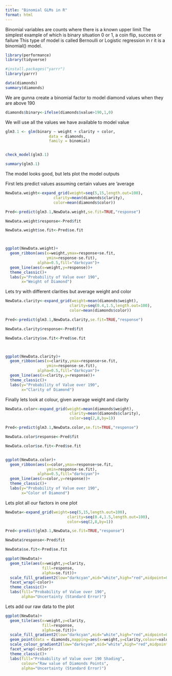 ```yaml
---
title: "Binomial GLMs in R"
format: html
---
```


Binomial variables are counts where there is a known upper limit
The simplest example of which is binary situation 
0 or 1, a coin flip, success or failure
This type of model is called Bernoulli or Logistic regression
in r it is a binomial() model.

```r
library(performance)
library(tidyverse)

#install.packages("yarrr")
library(yarrr)

data(diamonds)
summary(diamonds)
```

We are gunna create a binomial factor to model diamond values when they are above 190

```r
diamonds$binary<-ifelse(diamonds$value>190,1,0)
```

We will use all the values we have available to model value

```r
glm3.1 <- glm(binary ~ weight + clarity + color,
                   data = diamonds,
                   family = binomial)


check_model(glm3.1)

summary(glm3.1)
```

The model looks good, but lets plot the model outputs


First lets predict values assuming certain values are 'average

```r
NewData.weight<-expand_grid(weight=seq(5,15,length.out=100),
                     clarity=mean(diamonds$clarity),
                     color=mean(diamonds$color))

Pred<-predict(glm3.1,NewData.weight,se.fit=TRUE,"response")

NewData.weight$response<-Pred$fit

NewData.weight$se.fit<-Pred$se.fit



ggplot(NewData.weight)+
  geom_ribbon(aes(x=weight,ymax=response+se.fit,
                  ymin=response-se.fit),
              alpha=0.5,fill="darkcyan")+
  geom_line(aes(x=weight,y=response))+
  theme_classic()+
  labs(y="Probability of Value over 190",
       x="Weight of Diamond")
```

Lets try with different clarities but average weight and color

```r
NewData.clarity<-expand_grid(weight=mean(diamonds$weight),
                            clarity=seq(0.4,1.5,length.out=100),
                            color=mean(diamonds$color))

Pred<-predict(glm3.1,NewData.clarity,se.fit=TRUE,"response")

NewData.clarity$response<-Pred$fit

NewData.clarity$se.fit<-Pred$se.fit



ggplot(NewData.clarity)+
  geom_ribbon(aes(x=clarity,ymax=response+se.fit,
                  ymin=response-se.fit),
              alpha=0.5,fill="darkcyan")+
  geom_line(aes(x=clarity,y=response))+
  theme_classic()+
  labs(y="Probability of Value over 190",
       x="Clarity of Diamond")
```

Finally lets look at colour, given average weight and clarity

```r
NewData.color<-expand_grid(weight=mean(diamonds$weight),
                            clarity=mean(diamonds$clarity),
                            color=seq(2,8,by=1))

Pred<-predict(glm3.1,NewData.color,se.fit=TRUE,"response")

NewData.color$response<-Pred$fit

NewData.color$se.fit<-Pred$se.fit


ggplot(NewData.color)+
  geom_ribbon(aes(x=color,ymax=response+se.fit,
                  ymin=response-se.fit),
              alpha=0.5,fill="darkcyan")+
  geom_line(aes(x=color,y=response))+
  theme_classic()+
  labs(y="Probability of Value over 190",
       x="Color of Diamond")
```

Lets plot all our factors in one plot

```r
NewData<-expand_grid(weight=seq(5,15,length.out=100),
                           clarity=seq(0.4,1.5,length.out=100),
                           color=seq(2,8,by=1))

Pred<-predict(glm3.1,NewData,se.fit=TRUE,"response")

NewData$response<-Pred$fit

NewData$se.fit<-Pred$se.fit

ggplot(NewData)+
  geom_tile(aes(x=weight,y=clarity,
                fill=response,
                alpha=se.fit))+
  scale_fill_gradient2(low="darkcyan",mid="white",high="red",midpoint=0.5)+
  facet_wrap(~color)+
  theme_classic()+
  labs(fill="Probability of Value over 190",
       alpha="Uncertainty (Standard Error)")
```

Lets add our raw data to the plot

```r
ggplot(NewData)+
  geom_tile(aes(x=weight,y=clarity,
                fill=response,
                alpha=se.fit))+
  scale_fill_gradient2(low="darkcyan",mid="white",high="red",midpoint=0.5)+
  geom_point(data = diamonds,mapping=aes(x=weight,y=clarity,colour=value),size=0.7)+
  scale_colour_gradient2(low="darkcyan",mid="white",high="red",midpoint=190)+
  facet_wrap(~color)+
  theme_classic()+
  labs(fill="Probability of Value over 190 Shading",
       colour="Raw value of Diamonds Points",
       alpha="Uncertainty (Standard Error)")
```





